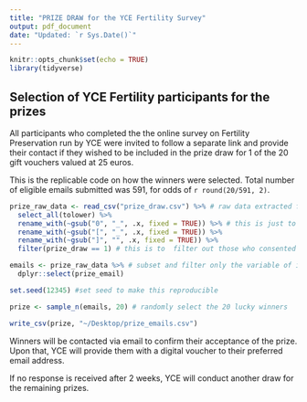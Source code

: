 ```yaml
---
title: "PRIZE DRAW for the YCE Fertility Survey"
output: pdf_document
date: "Updated: `r Sys.Date()`"
---
```


```r
knitr::opts_chunk$set(echo = TRUE)
library(tidyverse)
```


## Selection of YCE Fertility participants for the prizes

All participants who completed the the online survey on Fertility Preservation run by YCE were invited to follow a separate link and provide their contact if they wished to be included in the prize draw for 1 of the 20 gift vouchers valued at 25 euros.

This is the replicable code on how the winners were selected.
Total number of eligible emails submitted was 591, for odds of `r round(20/591, 2)`.

```r
prize_raw_data <- read_csv("prize_draw.csv") %>% # raw data extracted for the prize draw
  select_all(tolower) %>%
  rename_with(~gsub("0", "_", .x, fixed = TRUE)) %>% # this is just to clean up the file
  rename_with(~gsub("[", "_", .x, fixed = TRUE)) %>%
  rename_with(~gsub("]", "", .x, fixed = TRUE)) %>%
  filter(prize_draw == 1) # this is to  filter out those who consented

emails <- prize_raw_data %>% # subset and filter only the variable of interest i.e. email
  dplyr::select(prize_email)

set.seed(12345) #set seed to make this reproducible

prize <- sample_n(emails, 20) # randomly select the 20 lucky winners

write_csv(prize, "~/Desktop/prize_emails.csv")
```

Winners will be contacted via email to confirm their acceptance of the prize.
Upon that, YCE will provide them with a digital voucher to their preferred email address.

If no response is received after 2 weeks, YCE will conduct another draw for the remaining prizes.